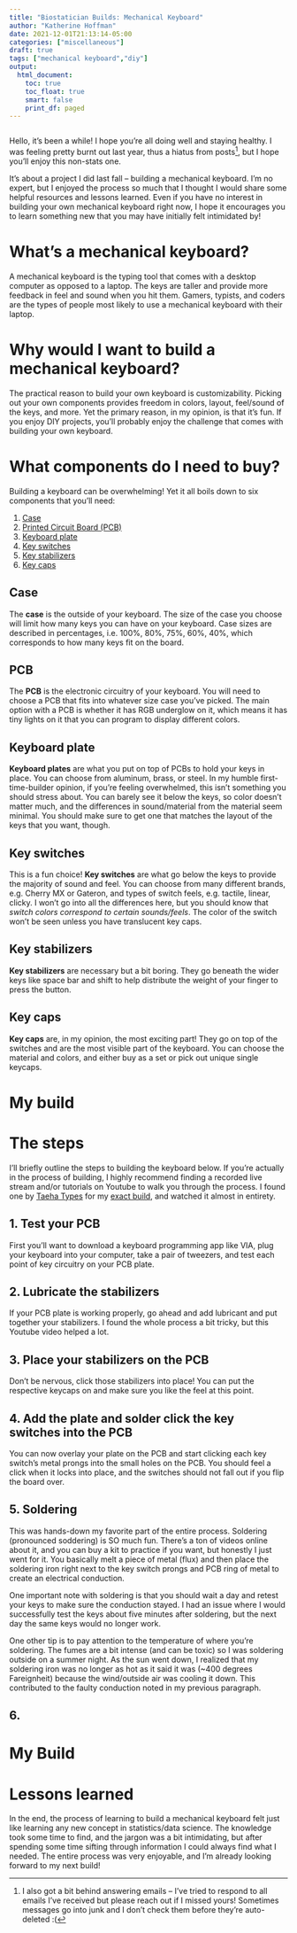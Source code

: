 ```yaml
---
title: "Biostatician Builds: Mechanical Keyboard"
author: "Katherine Hoffman"
date: 2021-12-01T21:13:14-05:00
categories: ["miscellaneous"]
draft: true
tags: ["mechanical keyboard","diy"]
output: 
  html_document:
    toc: true
    toc_float: true
    smart: false
    print_df: paged
---
```


```r

```

Hello, it's been a while! I hope you're all doing well and staying healthy. I was feeling pretty burnt out last year, thus a hiatus from posts^[I also got a bit behind answering emails -- I've tried to respond to all emails I've received but please reach out if I missed yours! Sometimes messages go into junk and I don't check them before they're auto-deleted :(], but I hope you'll enjoy this non-stats one.

It's about a project I did last fall -- building a mechanical keyboard. I'm no expert, but I enjoyed the process so much that I thought I would share some helpful resources and lessons learned. Even if you have no interest in building your own mechanical keyboard right now, I hope it encourages you to learn something new that you may have initially felt intimidated by!

# What's a mechanical keyboard?

A mechanical keyboard is the typing tool that comes with a desktop computer as opposed to a laptop. The keys are taller and provide more feedback in feel and sound when you hit them. Gamers, typists, and coders are the types of people most likely to use a mechanical keyboard with their laptop.

# Why would I want to build a mechanical keyboard?

The practical reason to build your own keyboard is customizability. Picking out your own components provides freedom in colors, layout, feel/sound of the keys, and more. Yet the primary reason, in my opinion, is that it's fun. If you enjoy DIY projects, you'll probably enjoy the challenge that comes with building your own keyboard.

# What components do I need to buy?

Building a keyboard can be overwhelming! Yet it all boils down to six components that you'll need:

1. [Case](#case)
2. [Printed Circuit Board (PCB)](#pcb)
3. [Keyboard plate](#keyboard-plate)
4. [Key switches](#key-switches)
5. [Key stabilizers](#key-stabilizers)
6. [Key caps](#key-caps)

## Case 

The **case** is the outside of your keyboard. The size of the case you choose will limit how many keys you can have on your keyboard. Case sizes are described in percentages, i.e. 100%, 80%, 75%, 60%, 40%, which corresponds to how many keys fit on the board.

## PCB

The **PCB** is the electronic circuitry of your keyboard. You will need to choose a PCB that fits into whatever size case you've picked. The main option with a PCB is whether it has RGB underglow on it, which means it has tiny lights on it that you can program to display different colors.

## Keyboard plate

**Keyboard plates** are what you put on top of PCBs to hold your keys in place. You can choose from aluminum, brass, or steel. In my humble first-time-builder opinion, if you're feeling overwhelmed, this isn't something you should stress about. You can barely see it below the keys, so color doesn't matter much, and the differences in sound/material from the material seem minimal. You should make sure to get one that matches the layout of the keys that you want, though.

## Key switches

This is a fun choice! **Key switches** are what go below the keys to provide the majority of sound and feel. You can choose from many different brands, e.g. Cherry MX or Gateron, and types of switch feels, e.g. tactile, linear, clicky. I won't go into all the differences here, but you should know that *switch colors correspond to certain sounds/feels*. The color of the switch won't be seen unless you have translucent key caps.

## Key stabilizers

**Key stabilizers** are necessary but a bit boring. They go beneath the wider keys like space bar and shift to help distribute the weight of your finger to press the button.

## Key caps

**Key caps** are, in my opinion, the most exciting part! They go on top of the switches and are the most visible part of the keyboard. You can choose the material and colors, and either buy as a set or pick out unique single keycaps.

# My build

# The steps

I'll briefly outline the steps to building the keyboard below. If you're actually in the process of building, I highly recommend finding a recorded live stream and/or tutorials on Youtube to walk you through the process. I found one by [Taeha Types](https://www.youtube.com/channel/UCMHXMAeKkI6HXlPfLiYvo9g) for my [exact build]((https://www.youtube.com/watch?v=O7uJprfBlos)), and watched it almost in entirety.

## 1. Test your PCB

First you'll want to download a keyboard programming app like VIA, plug your keyboard into your computer, take a pair of tweezers, and test each point of key circuitry on your PCB plate.

## 2. Lubricate the stabilizers

If your PCB plate is working properly, go ahead and add lubricant and put together your stabilizers. I found the whole process a bit tricky, but this Youtube video helped a lot.

## 3. Place your stabilizers on the PCB

Don't be nervous, click those stabilizers into place! You can put the respective keycaps on and make sure you like the feel at this point.

## 4. Add the plate and solder click the key switches into the PCB

You can now overlay your plate on the PCB and start clicking each key switch's metal prongs into the small holes on the PCB. You should feel a click when it locks into place, and the switches should not fall out if you flip the board over. 

## 5. Soldering

This was hands-down my favorite part of the entire process. Soldering (pronounced soddering) is SO much fun. There's a ton of videos online about it, and you can buy a kit to practice if you want, but honestly I just went for it. You basically melt a piece of metal (flux) and then place the soldering iron right next to the key switch prongs and PCB ring of metal to create an electrical conduction.

One important note with soldering is that you should wait a day and retest your keys to make sure the conduction stayed. I had an issue where I would successfully test the keys about five minutes after soldering, but the next day the same keys would no longer work.

One other tip is to pay attention to the temperature of where you're soldering. The fumes are a bit intense (and can be toxic) so I was soldering outside on a summer night. As the sun went down, I realized that my soldering iron was no longer as hot as it said it was (~400 degrees Fareignheit) because the wind/outside air was cooling it down. This contributed to the faulty conduction noted in my previous paragraph.

## 6. 

# My Build

# Lessons learned

In the end, the process of learning to build a mechanical keyboard felt just like learning any new concept in statistics/data science. The knowledge took some time to find, and the jargon was a bit intimidating, but after spending some time sifting through information I could always find what I needed. The entire process was very enjoyable, and I'm already looking forward to my next build!



